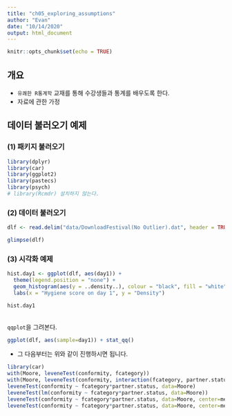 ```yaml
---
title: "ch05_exploring_assumptions"
author: "Evan"
date: "10/14/2020"
output: html_document
---
```


```r
knitr::opts_chunk$set(echo = TRUE)
```

## 개요
- `유쾌한 R통계학` 교재를 통해 수강생들과 통계를 배우도록 한다. 
- 자료에 관한 가정

## 데이터 불러오기 예제
### (1) 패키지 불러오기
```r
library(dplyr)
library(car)
library(ggplot2)
library(pastecs)
library(psych)
# library(Rcmdr) 설치하지 않는다. 
```
### (2) 데이터 불러오기

```r
dlf <- read.delim("data/DownloadFestival(No Outlier).dat", header = TRUE)

glimpse(dlf)
```

### (3) 시각화 예제
```r
hist.day1 <- ggplot(dlf, aes(day1)) + 
  theme(legend.position = "none") + 
  geom_histogram(aes(y = ..density..), colour = "black", fill = "white") + 
  labs(x = "Hygiene score on day 1", y = "Density")

hist.day1
```

<br>
`qqplot`을 그려본다. 

```r
ggplot(dlf, aes(sample=day1)) + stat_qq()
```
- 그 다음부터는 위와 같이 진행하시면 됩니다. 


```r
library(car)
with(Moore, leveneTest(conformity, fcategory))
with(Moore, leveneTest(conformity, interaction(fcategory, partner.status)))
leveneTest(conformity ~ fcategory*partner.status, data=Moore)
leveneTest(lm(conformity ~ fcategory*partner.status, data=Moore))
leveneTest(conformity ~ fcategory*partner.status, data=Moore, center=mean)
leveneTest(conformity ~ fcategory*partner.status, data=Moore, center=mean, trim=0.1)
```

